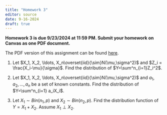 ```yaml
---
title: "Homework 3"
editor: source
date: 9-16-2024
draft: true
---
```


**Homework 3 is due 9/23/2024 at 11:59 PM. Submit your homework on Canvas as one PDF document.**

The PDF version of this assignment can be found [here](hw3.pdf).

1.  Let $X_1, X_2, \ldots, X_n\overset{iid}{\sim}N(\mu,\sigma^2)$ and $Z_i = \frac{X_i-\mu}{\sigma}$. Find the distribution of $Y=\sum^n_{i=1}Z_i^2$.

2.  Let $X_1, X_2, \ldots, X_n\overset{iid}{\sim}N(\mu,\sigma^2)$ and $a_1,a_2, \ldots,a_n$ be a set of known constants. Find the distribution of $Y=\sum^n_{i=1} a_iX_i$.

3.  Let $X_1\sim Bin(n_1,p)$ and $X_2\sim Bin(n_2, p)$. Find the distribution function of $Y=X_1 + X_2$. Assume $X_1\perp X_2$.
